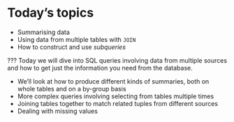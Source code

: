 # Today's topics

- Summarising data
- Using data from multiple tables with `JOIN`
- How to construct and use _subqueries_

???
Today we will dive into SQL queries involving data from multiple sources and how to get just the information you need from the database.

- We'll look at how to produce different kinds of summaries, both on whole tables and on a by-group basis
- More complex queries involving selecting from tables multiple times
- Joining tables together to match related tuples from different sources
- Dealing with missing values
